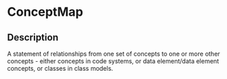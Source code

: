 # ConceptMap
 ## Description 
 A statement of relationships from one set of concepts to one or more other concepts - either concepts in code systems, or data element/data element concepts, or classes in class models.